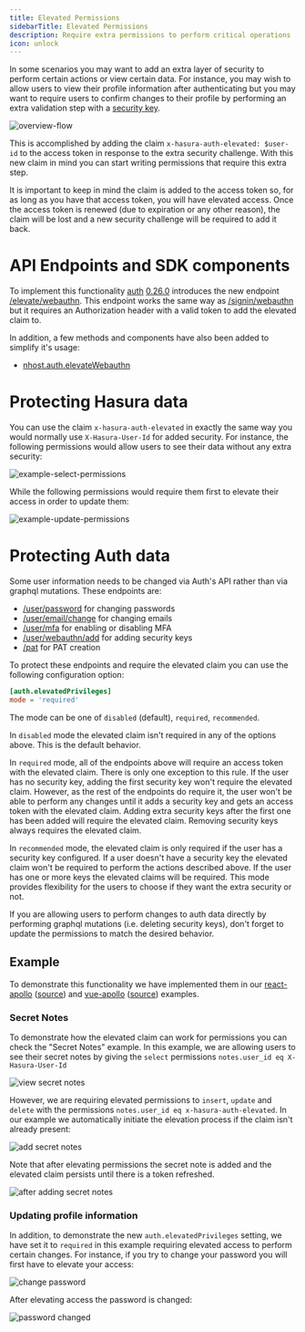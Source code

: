 ```yaml
---
title: Elevated Permissions
sidebarTitle: Elevated Permissions
description: Require extra permissions to perform critical operations
icon: unlock
---
```


In some scenarios you may want to add an extra layer of security to perform certain actions or view certain data. For instance, you may wish to allow users to view their profile information after authenticating but you may want to require users to confirm changes to their profile by performing an extra validation step with a [security key](/products/auth/webauthn#add-a-security-key).

![overview-flow](/images/auth/elevated-permissions/overview.png)

This is accomplished by adding the claim `x-hasura-auth-elevated: $user-id` to the access token in response to the extra security challenge. With this new claim in mind you can start writing permissions that require this extra step.

It is important to keep in mind the claim is added to the access token so, for as long as you have that access token, you will have elevated access. Once the access token is renewed (due to expiration or any other reason), the claim will be lost and a new security challenge will be required to add it back.

# API Endpoints and SDK components

To implement this functionality [auth](/products/auth/overview) [0.26.0](https://github.com/nhost/hasura-auth/releases/tag/0.26.0) introduces the new endpoint [/elevate/webauthn](/reference/auth/post-elevate-webauthn). This endpoint works the same way as [/signin/webauthn](/reference/auth/post-signin-webauthn) but it requires an Authorization header with a valid token to add the elevated claim to.

In addition, a few methods and components have also been added to simplify it's usage:

- [nhost.auth.elevateWebauthn](/reference/javascript/nhost-js/auth#elevatewebauthn)

# Protecting Hasura data

You can use the claim `x-hasura-auth-elevated` in exactly the same way you would normally use `X-Hasura-User-Id` for added security. For instance, the following permissions would allow users to see their data without any extra security:

![example-select-permissions](/images/auth/elevated-permissions/select.png)

While the following permissions would require them first to elevate their access in order to update them:

![example-update-permissions](/images/auth/elevated-permissions/update.png)

# Protecting Auth data

Some user information needs to be changed via Auth's API rather than via graphql mutations. These endpoints are:

- [/user/password](/reference/auth/post-user-password) for changing passwords
- [/user/email/change](/reference/auth/post-user-email-change) for changing emails
- [/user/mfa](/reference/auth/post-user-mfa) for enabling or disabling MFA
- [/user/webauthn/add](/reference/auth/post-user-webauthn-add) for adding security keys
- [/pat](/reference/auth/post-pat) for PAT creation

To protect these endpoints and require the elevated claim you can use the following configuration option:

```toml
[auth.elevatedPrivileges]
mode = 'required'
```

The mode can be one of `disabled` (default), `required`, `recommended`.

In `disabled` mode the elevated claim isn't required in any of the options above. This is the default behavior.

In `required` mode, all of the endpoints above will require an access token with the elevated claim. There is only one exception to this rule. If the user has no security key, adding the first security key won't require the elevated claim. However, as the rest of the endpoints do require it, the user won't be able to perform any changes until it adds a security key and gets an access token with the elevated claim. Adding extra security keys after the first one has been added will require the elevated claim. Removing security keys always requires the elevated claim.

In `recommended` mode, the elevated claim is only required if the user has a security key configured. If a user doesn't have a security key the elevated claim won't be required to perform the actions described above. If the user has one or more keys the elevated claims will be required. This mode provides flexibility for the users to choose if they want the extra security or not.

<Warning>
If you are allowing users to perform changes to auth data directly by performing graphql mutations (i.e. deleting security keys), don't forget to update the permissions to match the desired behavior.
</Warning>

## Example

To demonstrate this functionality we have implemented them in our [react-apollo](https://react-apollo.example.nhost.io) ([source](https://github.com/nhost/nhost/tree/main/examples/react-apollo)) and [vue-apollo](https://vue-apollo.example.nhost.io) ([source](https://github.com/nhost/nhost/tree/main/examples/vue-apollo)) examples.

### Secret Notes

To demonstrate how the elevated claim can work for permissions you can check the "Secret Notes" example. In this example, we are allowing users to see their secret notes by giving the `select` permissions `notes.user_id eq X-Hasura-User-Id`

![view secret notes](/images/auth/elevated-permissions/secret_notes_view.png)

However, we are requiring elevated permissions to `insert`, `update` and `delete` with the permissions `notes.user_id eq x-hasura-auth-elevated`. In our example we automatically initiate the elevation process if the claim isn't already present:

![add secret notes](/images/auth/elevated-permissions/secret_notes_add.png)

Note that after elevating permissions the secret note is added and the elevated claim persists until there is a token refreshed.

![after adding secret notes](/images/auth/elevated-permissions/secret_notes_added.png)

### Updating profile information

In addition, to demonstrate the new `auth.elevatedPrivileges` setting, we have set it to `required` in this example requiring elevated access to perform certain changes. For instance, if you try to change your password you will first have to elevate your access:

![change password](/images/auth/elevated-permissions/password.png)

After elevating access the password is changed:

![password changed](/images/auth/elevated-permissions/password_changed.png)
